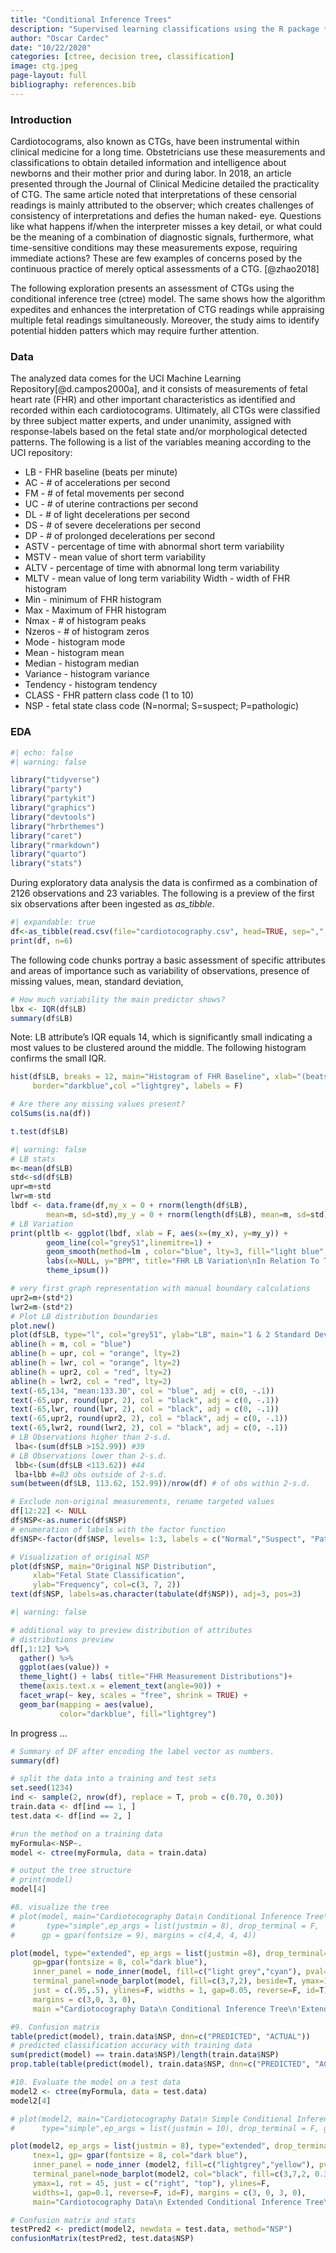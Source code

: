 ```yaml
---
title: "Conditional Inference Trees"
description: "Supervised learning classifications using the R package **partykit** conditional inference trees"
author: "Oscar Cardec"
date: "10/22/2020"
categories: [ctree, decision tree, classification]
image: ctg.jpeg
page-layout: full
bibliography: references.bib
---
```


### Introduction

Cardiotocograms, also known as CTGs, have been instrumental within clinical medicine for a long time. Obstetricians use these measurements and classifications to obtain detailed information and intelligence about newborns and their mother prior and during labor. In 2018, an article presented through the Journal of Clinical Medicine detailed the practicality of CTG. The same article noted that interpretations of these censorial readings is mainly attributed to the observer; which creates challenges of consistency of interpretations and defies the human naked- eye. Questions like what happens if/when the interpreter misses a key detail, or what could be the meaning of a combination of diagnostic signals, furthermore, what time-sensitive conditions may these measurements expose, requiring immediate actions? These are few examples of concerns posed by the continuous practice of merely optical assessments of a CTG. [@zhao2018]

The following exploration presents an assessment of CTGs using the conditional inference tree (ctree) model. The same shows how the algorithm expedites and enhances the interpretation of CTG readings while appraising multiple fetal readings simultaneously. Moreover, the study aims to identify potential hidden patters which may require further attention.

### Data

The analyzed data comes for the UCI Machine Learning Repository[@d.campos2000a], and it consists of measurements of fetal heart rate (FHR) and other important characteristics as identified and recorded within each cardiotocograms. Ultimately, all CTGs were classified by three subject matter experts, and under unanimity, assigned with response-labels based on the fetal state and/or morphological detected patterns. The following is a list of the variables meaning according to the UCI repository:

-   LB - FHR baseline (beats per minute)
-   AC - \# of accelerations per second
-   FM - \# of fetal movements per second
-   UC - \# of uterine contractions per second
-   DL - \# of light decelerations per second
-   DS - \# of severe decelerations per second
-   DP - \# of prolonged decelerations per second
-   ASTV - percentage of time with abnormal short term variability
-   MSTV - mean value of short term variability
-   ALTV - percentage of time with abnormal long term variability
-   MLTV - mean value of long term variability Width - width of FHR histogram
-   Min - minimum of FHR histogram
-   Max - Maximum of FHR histogram
-   Nmax - \# of histogram peaks
-   Nzeros - \# of histogram zeros
-   Mode - histogram mode
-   Mean - histogram mean
-   Median - histogram median
-   Variance - histogram variance
-   Tendency - histogram tendency
-   CLASS - FHR pattern class code (1 to 10)
-   NSP - fetal state class code (N=normal; S=suspect; P=pathologic)

### EDA

```r
#| echo: false
#| warning: false

library("tidyverse")
library("party")
library("partykit")
library("graphics")
library("devtools")
library("hrbrthemes")
library("caret")
library("rmarkdown")
library("quarto")
library("stats")
```

During exploratory data analysis the data is confirmed as a combination of 2126 observations and 23 variables. The following is a preview of the first six observations after been ingested as *as_tibble*.

```r
#| expandable: true
df<-as_tibble(read.csv(file="cardiotocography.csv", head=TRUE, sep=",", as.is=FALSE))
print(df, n=6)
```

The following code chunks portray a basic assessment of specific attributes and areas of importance such as variability of observations, presence of missing values, mean, standard deviation,

```r
# How much variability the main predictor shows? 
lbx <- IQR(df$LB)
summary(df$LB)
```

Note: LB attribute's IQR equals 14, which is significantly small indicating a most values to be clustered around the middle. The following histogram confirms the small IQR.

```r
hist(df$LB, breaks = 12, main="Histogram of FHR Baseline", xlab="(beats per minute)",
     border="darkblue",col ="lightgrey", labels = F)
```

```r
# Are there any missing values present?
colSums(is.na(df))
```

```r
t.test(df$LB)
```

```r
#| warning: false
# LB stats
m<-mean(df$LB)
std<-sd(df$LB)
upr=m+std
lwr=m-std
lbdf <- data.frame(df,my_x = 0 + rnorm(length(df$LB),
        mean=m, sd=std),my_y = 0 + rnorm(length(df$LB), mean=m, sd=std))
# LB Variation
print(pltlb <- ggplot(lbdf, xlab = F, aes(x=(my_x), y=my_y)) + 
        geom_line(col="grey51",linemitre=1) +
        geom_smooth(method=lm , color="blue", lty=3, fill="light blue", se=T) +
        labs(x=NULL, y="BPM", title="FHR LB Variation\nIn Relation To The Mean")+
        theme_ipsum())
```

```r
# very first graph representation with manual boundary calculations
upr2=m+(std*2)
lwr2=m-(std*2)
# Plot LB distribution boundaries 
plot.new()
plot(df$LB, type="l", col="grey51", ylab="LB", main="1 & 2 Standard Deviations")
abline(h = m, col = "blue")
abline(h = upr, col = "orange", lty=2)
abline(h = lwr, col = "orange", lty=2)
abline(h = upr2, col = "red", lty=2)
abline(h = lwr2, col = "red", lty=2)
text(-65,134, "mean:133.30", col = "blue", adj = c(0, -.1))
text(-65,upr, round(upr, 2), col = "black", adj = c(0, -.1))
text(-65,lwr, round(lwr, 2), col = "black", adj = c(0, -.1))
text(-65,upr2, round(upr2, 2), col = "black", adj = c(0, -.1))
text(-65,lwr2, round(lwr2, 2), col = "black", adj = c(0, -.1))
# LB Observations higher than 2-s.d.
 lba<-(sum(df$LB >152.99)) #39
# LB Observations lower than 2-s.d.
 lbb<-(sum(df$LB <113.62)) #44
 lba+lbb #=83 obs outside of 2-s.d.
sum(between(df$LB, 113.62, 152.99))/nrow(df) # of obs within 2-s.d.

```

```r
# Exclude non-original measurements, rename targeted values
df[12:22] <- NULL
df$NSP<-as.numeric(df$NSP)
# enumeration of labels with the factor function
df$NSP<-factor(df$NSP, levels= 1:3, labels = c("Normal","Suspect", "Pathologic"))

```

```r
# Visualization of original NSP
plot(df$NSP, main="Original NSP Distribution",
     xlab="Fetal State Classification", 
     ylab="Frequency", col=c(3, 7, 2))
text(df$NSP, labels=as.character(tabulate(df$NSP)), adj=3, pos=3)
```

```r
#| warning: false

# additional way to preview distribution of attributes
# distributions preview
df[,1:12] %>%
  gather() %>%
  ggplot(aes(value)) +
  theme_light() + labs( title="FHR Measurement Distributions")+
  theme(axis.text.x = element_text(angle=90)) +
  facet_wrap(~ key, scales = "free", shrink = TRUE) +
  geom_bar(mapping = aes(value),
           color="darkblue", fill="lightgrey")
```

In progress ...

```r
# Summary of DF after encoding the label vector as numbers. 
summary(df)
```

```r
# split the data into a training and test sets
set.seed(1234)
ind <- sample(2, nrow(df), replace = T, prob = c(0.70, 0.30))
train.data <- df[ind == 1, ]
test.data <- df[ind == 2, ]

#run the method on a training data
myFormula<-NSP~.
model <- ctree(myFormula, data = train.data)
```

```r
# output the tree structure
# print(model)
model[4]
```

```r
#8. visualize the tree
# plot(model, main="Cardiotocography Data\n Conditional Inference Tree\n'Extended'",
#       type="simple",ep_args = list(justmin = 8), drop_terminal = F, 
#      gp = gpar(fontsize = 9), margins = c(4,4, 4, 4))

plot(model, type="extended", ep_args = list(justmin =8), drop_terminal=F, tnex=1.5, 
     gp=gpar(fontsize = 8, col="dark blue"),
     inner_panel = node_inner(model, fill=c("light grey","cyan"), pval=T), 
     terminal_panel=node_barplot(model, fill=c(3,7,2), beside=T, ymax=1, rot = 45, 
     just = c(.95,.5), ylines=F, widths = 1, gap=0.05, reverse=F, id=T), 
     margins = c(3,0, 3, 0),
     main ="Cardiotocography Data\n Conditional Inference Tree\n'Extended'")
```

```r
#9. Confusion matrix
table(predict(model), train.data$NSP, dnn=c("PREDICTED", "ACTUAL"))
# predicted classification accuracy with training data
sum(predict(model) == train.data$NSP)/length(train.data$NSP)
prop.table(table(predict(model), train.data$NSP, dnn=c("PREDICTED", "ACTUAL")))
```

```r
#10. Evaluate the model on a test data
model2 <- ctree(myFormula, data = test.data)
model2[4]
```

```r
# plot(model2, main="Cardiotocography Data\n Simple Conditional Inference Tree\nby ocardec",
#      type="simple",ep_args = list(justmin = 10), drop_terminal = F, gp = gpar(fontsize = 12))

plot(model2, ep_args = list(justmin = 8), type="extended", drop_terminal = F, 
     tnex=1, gp= gpar(fontsize = 8, col="dark blue"), 
     inner_panel = node_inner (model2, fill=c("lightgrey","yellow"), pval=T, id=T),
     terminal_panel=node_barplot(model2, col="black", fill=c(3,7,2, 0.3), beside=T, 
     ymax=1, rot = 45, just = c("right", "top"), ylines=F, 
     widths=1, gap=0.1, reverse=F, id=F), margins = c(3, 0, 3, 0), 
     main="Cardiotocography Data\n Extended Conditional Inference Tree\nby ocardec")
```

```r
# Confusion matrix and stats
testPred2 <- predict(model2, newdata = test.data, method="NSP")
confusionMatrix(testPred2, test.data$NSP)
```

